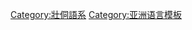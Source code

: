 {{Navbox
|name   = Tai-Kadai languages
|title  = [[壯侗語系]]
|state = {{{state|autocollapse}}}
|listclass = hlist
| <!-- 北支 -->
|group1 = 
|list1 = '''{{Color|slategray|北支}}'''
    |group2 = [[仡央语支]]
    |list2  = 
* [[原始仡央語]]
* [[拉哈語]]
* [[仡佬语]]
* [[木佬语]]
* [[拉基語]]
* [[巴哈语]]
* [[布央語]]
* [[恩語]]
* [[普标语]]
    |group3 = [[侗水语支]]
    |list3  =
* [[原始侗水语]]
* [[仫佬语]]
* [[侗语]]
* [[佯僙语]]
* [[毛南语]]
* [[茶洞語]]
* [[水語]]
* [[莫語]]
* [[錦語]]
* [[标话]]
* [[拉珈語]]
| <!-- 南支 -->
|group4 = 
|list4 = '''{{Color|slategray|南支}}'''
    |group5 = [[黎语支]]
    |list5  = 
* [[原始黎语]]
* [[黎语]]
** [[那斗徕话]]
** [[仡隆語|昌化村话／谟话]]
* [[加茂語]]黎语層
    |group6 = 臨高話
    |list6  =
* [[臨高話]]
* [[吉兆話]]
    |group7 = [[壯傣語支]]<br><small>{{nowrap|（[[原始台語|祖語]]）}}</small>
    |list7  = {{Navbox|child |groupstyle=font-weight:normal;
        |group71 = [[北部台语支|北部]]
        |list71  = 
* [[标准壮语]]
* [[布依语]]
* [[邱北壮语]]
* [[誒話]]
* [[石語]]
* [[尧依语]]
    |group72 =[[中部台语支|中部]]<br><small>{{nowrap|（[[多系群]]）}}</small>
    |list72  =
* [[左江壯語|土/岱壯語]]
* {{link-en|宁明壮语|Ningming Zhuang language}}
* [[硯廣壯語|儂壯語]]
* [[文麻壯語|岱壯語]]
* [[民講]]
* [[德靖壯語|央壯語]]
* [[儂語]]
* [[岱依语]]
* [[卜老語]]
    |group73 = [[西南部台語支|西南部]]<br>
    |list73  = {{Navbox|child |groupstyle=font-weight:normal;
        |group731 = 西北
        |list731  =
* [[掸語]]
* [[傣仂語]]
* [[傣艮语]]
* [[傣雅语]]
* [[傣那语]]
* [[坎底語]]
* [[傣来语]]
* [[帕克傣语]]
* [[艾通傣语]]
* [[坎佯语]]
* [[阿洪姆語]]
* [[荼隆语]]
            |group732 = 高栏語
            |list732  =
* [[高栏语]]
            |group733 = 寮
            |list733  =
* [[寮語]]（[[依善語]]）
* [[富傣語]] {{small|（普泰語）}}
* [[僥語]]
            |group734 = 清盛支
            |list734  =
* [[北部泰語|泰沅語]]
* [[傣担语]]
* [[傣端语]]
* [[傣亮语]]
* [[潘語]]
* [[宋傣語]]
* [[傣艮语]]
* [[行彤傣語]]
* [[德地傣語]]
            |group735 = 暹羅支
            |list735  =
* [[泰语]]
* [[南部泰语|泰戴語]]
            }} <!-- 西南部 -->
        }} <!-- 壯傣語支 -->
}}
<noinclude>
{{collapsible option}}
{{Documentation}}

[[Category:壯侗語系]]
[[Category:亚洲语言模板]]
</noinclude>